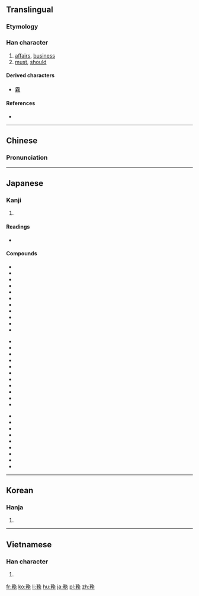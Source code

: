 {{also|务}}
==Translingual==

===Etymology===
{{Han compound|敄|力|c1=p|c2=s|t2=strength|ls=psc}}

===Han character===
{{Han char|rn=19|rad=力|as=09|sn=11|four=1822<sub>7</sub>|canj=弓竹竹水尸 (NHHES), 弓竹人大尸 (NHOKS)|ids=⿰[[矛]][[务]]}}

# [[affairs]], [[business]]
# [[must]], [[should]]

====Derived characters====
* [[霧]]

====References====
* {{Han ref|kx=0148.200|dkj=02394|dj=0334.040|hdz=42765.090|uh=52D9|ud=21209|bh=B0C8|bd=45256}}

----

==Chinese==
{{zh-forms|s=务}}

===Pronunciation===
{{zh-pron
|m=wù,shēng
|c=mou6
|mc=y
|oc=y
|ma=
|cat=n,v
}}

----

==Japanese==

===Kanji===
{{ja-kanji|grade=5|rs=力09}}

# {{defn|lang=ja|sort=力09}}

====Readings====
* {{ja-readings|goon=[[む]] (mu)|kanon=[[ぶ]] (bu)|kun=[[つとめる]] (tsutomeru), [[つとめ]] (tsutome)}}

====Compounds====
{{top3}}
*{{l|ja|sc=Jpan|役務|tr=えきむ, ekimu}}
*{{l|ja|sc=Jpan|外務員|tr=がいむいん, gaimuin}}
*{{l|ja|sc=Jpan|外務省|tr=がいむしょう, gaimushō}}
*{{l|ja|sc=Jpan|義務|tr=ぎむ, gimu}}
*{{l|ja|sc=Jpan|教務|tr=きょうむ, kyōmu}}
*{{l|ja|sc=Jpan|業務|tr=ぎょうむ, gyōmu}}
*{{l|ja|sc=Jpan|勤務|tr=きんむ, kinmu}}
*{{l|ja|sc=Jpan|公務|tr=こうむ, kōmu}}
*{{l|ja|sc=Jpan|公務員|tr=こうむいん, kōmuin}}
*{{l|ja|sc=Jpan|校務員|tr=こうむいん, kōmuin}}
*{{l|ja|sc=Jpan|債務|tr=さいむ, saimu}}
{{mid3}}
*{{l|ja|sc=Jpan|財務|tr=ざいむ, zaimu}}
*{{l|ja|sc=Jpan|財務省|tr=ざいむしょう, zaimushō}}
*{{l|ja|sc=Jpan|雑務|tr=ざつむ, zatsumu}}
*{{l|ja|sc=Jpan|残務|tr=ざんむ, zanmu}}
*{{l|ja|sc=Jpan|事務|tr=じむ, jimu}}
*{{l|ja|sc=Jpan|実務|tr=じつむ, jitsumu}}
*{{l|ja|sc=Jpan|職務|tr=しょくむ, shokumu}}
*{{l|ja|sc=Jpan|庶務|tr=しょむ, shomu}}
*{{l|ja|sc=Jpan|政務|tr=せいむ, seimu}}
*{{l|ja|sc=Jpan|責務|tr=せきむ, sekimu}}
*{{l|ja|sc=Jpan|総務|tr=そうむ, sōmu}}
{{mid3}}
*{{l|ja|sc=Jpan|総務省|tr=そうむしょう, sōmushō}}
*{{l|ja|sc=Jpan|担務|tr=たんむ, tanmu}}
*{{l|ja|sc=Jpan|内務省|tr=ないむしょう, naimushō}}
*{{l|ja|sc=Jpan|任務|tr=にんむ, ninmu}}
*{{l|ja|sc=Jpan|服務|tr=ふくむ, fukumu}}
*{{l|ja|sc=Jpan|法務|tr=ほうむ, hōmu}}
*{{l|ja|sc=Jpan|用務|tr=ようむ, yōmu}}
*{{l|ja|sc=Jpan|用務員|tr=ようむいん, yōmuin}}
*{{l|ja|sc=Jpan|労務|tr=ろうむ, rōmu}}
{{bottom}}

----

==Korean==

===Hanja===
{{ko-hanja|hangeul=무|rv=mu|mr=mu}}

# {{defn|lang=ko|sort=力09}}

----

==Vietnamese==

===Han character===
{{vi-hantu|[[vụ]], [[kiết]]|rs=力09}}

# {{defn|lang=vi|sort=力09}}

[[fr:務]]
[[ko:務]]
[[li:務]]
[[hu:務]]
[[ja:務]]
[[pl:務]]
[[zh:務]]